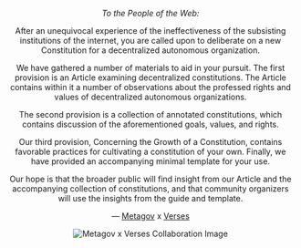 
<Header title="Constitutions of Web3" />

*To the People of the Web:*

After an unequivocal experience of the ineffectiveness of the subsisting institutions of the internet, you are called upon to deliberate on a new Constitution for a decentralized autonomous organization. 

We have gathered a number of materials to aid in your pursuit. The first provision is an Article examining decentralized constitutions. The Article contains within it a number of observations about the professed rights and values of decentralized autonomous organizations. 

The second provision is a collection of annotated constitutions, which contains discussion of the aforementioned goals, values, and rights.

Our third provision, Concerning the Growth of a Constitution, contains favorable practices for cultivating a constitution of your own. Finally, we have provided an accompanying minimal template for your use.

Our hope is that the broader public will find insight from our Article and the accompanying collection of constitutions, and that community organizers will use the insights from the guide and template.

— [Metagov](https://metagov.org/) x [Verses](https://verses.xyz/)

![Metagov x Verses Collaboration Image](./collab.png)

